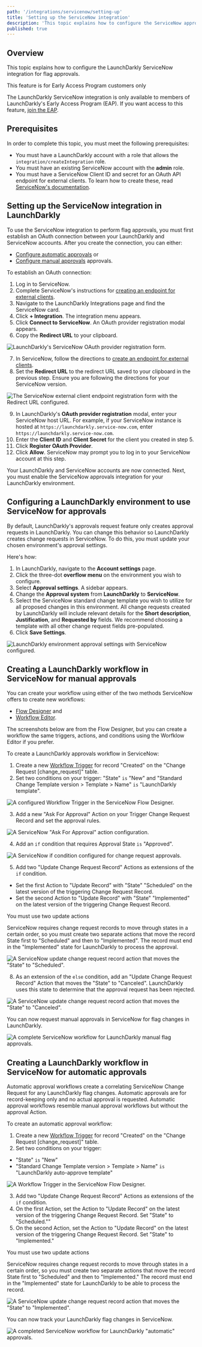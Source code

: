 ```yaml
---
path: '/integrations/servicenow/setting-up'
title: 'Setting up the ServiceNow integration'
description: 'This topic explains how to configure the ServiceNow approvals integration.'
published: true
---
```


## Overview

This topic explains how to configure the LaunchDarkly ServiceNow integration for flag approvals.

<Callout intent="info">
  <CalloutTitle>This feature is for Early Access Program customers only</CalloutTitle>
  <CalloutDescription>

The LaunchDarkly ServiceNow integration is only available to members of LaunchDarkly's Early Access Program (EAP). If you want access to this feature, [join the EAP](https://docs.google.com/forms/d/e/1FAIpQLScJ5qCC_RZTW9pPSXVZk9HaKzpltNAeoQb2t6gh7dLicwQWQQ/viewform).

  </CalloutDescription>
</Callout>

## Prerequisites

In order to complete this topic, you must meet the following prerequisites:

- You must have a LaunchDarkly account with a role that allows the `integration/createIntegration` role.
- You must have an existing ServiceNow account with the **admin** role.
- You must have a ServiceNow Client ID and secret for an OAuth API endpoint for external clients. To learn how to create these, read [ServiceNow's documentation](https://docs.servicenow.com/bundle/paris-platform-administration/page/administer/security/task/t_CreateEndpointforExternalClients.html).

## Setting up the ServiceNow integration in LaunchDarkly

To use the ServiceNow integration to perform flag approvals, you must first establish an OAuth connection between your LaunchDarkly and ServiceNow accounts. After you create the connection, you can either:

* [Configure automatic approvals](#creating-a-launchdarkly-workflow-in-servicenow-for-automatic-approvals) or
* [Configure manual approvals](#creating-a-launchdarkly-workflow-in-servicenow-for-manual-approvals) approvals.

To establish an OAuth connection:

1. Log in to ServiceNow.
2. Complete ServiceNow's instructions for [creating an endpoint for external clients](https://docs.servicenow.com/bundle/paris-platform-administration/page/administer/security/task/t_CreateEndpointforExternalClients.html).
3. Navigate to the LaunchDarkly Integrations page and find the ServiceNow card.
4. Click **+ Integration**. The integration menu appears.
5. Click **Connect to ServiceNow**. An OAuth provider registration modal appears.
6. Copy the **Redirect URL** to your clipboard.

![LaunchDarkly's ServiceNow OAuth provider registration form.](../../images/servicenow-register-oauth-launchdarkly.png)

7. In ServiceNow, follow the directions to [create an endpoint for external clients](https://docs.servicenow.com/bundle/paris-platform-administration/page/administer/security/task/t_CreateEndpointforExternalClients.html).
8. Set the **Redirect URL** to the redirect URL saved to your clipboard in the previous step. Ensure you are following the directions for your ServiceNow version.

![The ServiceNow external client endpoint registration form with the Redirect URL configured.](../../images/servicenow-register-oauth-provider.png)

9. In LaunchDarkly's **OAuth provider registration** modal, enter your ServiceNow host URL. For example, if your ServiceNow instance is hosted at `https://launchdarkly.service-now.com`, enter `https://launchdarkly.service-now.com`.
10. Enter the **Client ID** and **Client Secret** for the client you created in step 5.
11. Click **Register OAuth Provider**.
12. Click **Allow**. ServiceNow may prompt you to log in to your ServiceNow account at this step.

Your LaunchDarkly and ServiceNow accounts are now connected. Next, you must enable the ServiceNow approvals integration for your LaunchDarkly environment.

## Configuring a LaunchDarkly environment to use ServiceNow for approvals

By default, LaunchDarkly's approvals request feature only creates approval requests in LaunchDarkly. You can change this behavior so LaunchDarkly creates change requests in ServiceNow. To do this, you must update your chosen environment's approval settings.

Here's how:

1. In LaunchDarkly, navigate to the **Account settings** page.
2. Click the three-dot **overflow menu** on the environment you wish to configure.
3. Select **Approval settings**. A sidebar appears.
4. Change the **Approval system** from **LaunchDarkly** to **ServiceNow**.
5. Select the ServiceNow standard change template you wish to utilize for all proposed changes in this environment. All change requests created by LaunchDarkly will include relevant details for the  **Short description**, **Justification**, and **Requested by** fields. We recommend choosing a template with all other change request fields pre-populated.
6. Click **Save Settings**.

![LaunchDarkly environment approval settings with ServiceNow configured.](../../images/servicenow-environment-approval-settings.png)

## Creating a LaunchDarkly workflow in ServiceNow for manual approvals

You can create your workflow using either of the two methods ServiceNow offers to create new workflows:

* [Flow Designer](https://docs.servicenow.com/bundle/london-servicenow-platform/page/administer/flow-designer/concept/flow-designer.html) and
* [Workflow Editor](https://docs.servicenow.com/bundle/paris-servicenow-platform/page/administer/workflow/reference/workflow-editor.html).

The screenshots below are from the Flow Designer, but you can create a workflow the same triggers, actions, and conditions using the Worfklow Editor if you prefer.

To create a LaunchDarkly approvals workflow in ServiceNow:

1. Create a new [Workflow Trigger](https://docs.servicenow.com/bundle/istanbul-security-management/page/product/security-operations-common/task/create-workflow-triggers.html) for record "Created" on the "Change Request [change_request]" table.
2. Set two conditions on your trigger: "State" `is` "New" and "Standard Change Template version > Template > Name" `is` "LaunchDarkly template".

![A configured Workflow Trigger in the ServiceNow Flow Designer.](../../images/servicenow-workflow-trigger.png)

3. Add a new "Ask For Approval" Action on your Trigger Change Request Record and set the approval rules.

![A ServiceNow "Ask For Approval" action configuration.](../../images/servicenow-manual-approval.png)

4. Add an `if` condition that requires Approval State `is` "Approved".

![A ServiceNow if condition configured for change request approvals.](../../images/servicenow-manual-approval-if.png)

5. Add two "Update Change Request Record" Actions as extensions of the `if` condition.
 * Set the first Action to "Update Record" with "State" "Scheduled" on the latest version of the triggering Change Request Record.
 * Set the second Action to "Update Record" with "State" "Implemented" on the latest version of the triggering Change Request Record.

<Callout intent="alert">
<CalloutTitle>You must use two update actions</CalloutTitle>
<CalloutDescription>

ServiceNow requires change request records to move through states in a certain order, so you must create two separate actions that move the record State first to "Scheduled" and then to "Implemented". The record must end in the "Implemented" state for LaunchDarkly to process the approval.

</CalloutDescription>
</Callout>

![A ServiceNow update change request record action that moves the "State" to "Scheduled".](../../images/servicenow-if-update-1.png)

8. As an extension of the `else` condition, add an "Update Change Request Record" Action that moves the "State" to "Canceled". LaunchDarkly uses this state to determine that the approval request has been rejected.

![A ServiceNow update change request record action that moves the "State" to "Canceled".](../../images/servicenow-else-update.png)

You can now request manual approvals in ServiceNow for flag changes in LaunchDarkly.

![A complete ServiceNow workflow for LaunchDarkly manual flag approvals.](../../images/servicenow-completed-manual-flow.png)

## Creating a LaunchDarkly workflow in ServiceNow for automatic approvals

Automatic approval workflows create a correlating ServiceNow Change Request for any LaunchDarkly flag changes. Automatic approvals are for record-keeping only and no actual approval is requested. Automatic approval workflows resemble manual approval workflows but without the approval Action.

To create an automatic approval workflow:

1. Create a new [Workflow Trigger](https://docs.servicenow.com/bundle/istanbul-security-management/page/product/security-operations-common/task/create-workflow-triggers.html) for record "Created" on the "Change Request [change_request]" table.
2. Set two conditions on your trigger:
 * "State" `is` "New"
 * "Standard Change Template version > Template > Name" `is` "LaunchDarkly auto-approve template"

![A Workflow Trigger in the ServiceNow Flow Designer.](../../images/servicenow-workflow-trigger.png)

3. Add two "Update Change Request Record" Actions as extensions of the `if` condition.
4. On the first Action, set the Action to "Update Record" on the latest version of the triggering Change Request Record. Set "State" to "Scheduled.""
5. On the second Action, set the Action to "Update Record" on the latest version of the triggering Change Request Record. Set "State" to "Implemented."

<Callout intent="info">
<CalloutTitle>You must use two update actions</CalloutTitle>
<CalloutDescription>

ServiceNow requires change request records to move through states in a certain order, so you must create two separate actions that move the record State first to "Scheduled" and then to "Implemented." The record must end in the "Implemented" state for LaunchDarkly to be able to process the record.

</CalloutDescription>
</Callout>

![A ServiceNow update change request record action that moves the "State" to "Implemented".](../../images/servicenow-if-update-2.png)

You can now track your LaunchDarkly flag changes in ServiceNow.

![A completed ServiceNow workflow for LaunchDarkly "automatic" approvals.](../../images/servicenow-automatic-approvals.png)
